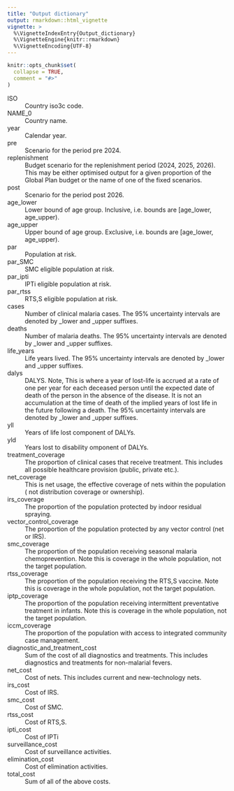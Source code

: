 ```yaml
---
title: "Output dictionary"
output: rmarkdown::html_vignette
vignette: >
  %\VignetteIndexEntry{Output_dictionary}
  %\VignetteEngine{knitr::rmarkdown}
  %\VignetteEncoding{UTF-8}
---
```


```r
knitr::opts_chunk$set(
  collapse = TRUE,
  comment = "#>"
)
```



ISO
  : Country iso3c code.
  
NAME_0
  : Country name.
  
year
  : Calendar year.

pre
  : Scenario for the period pre 2024.

replenishment
  : Budget scenario for the replenishment period (2024, 2025, 2026). This may be
  either optimised output for a given proportion of the Global Plan budget or the
  name of one of the fixed scenarios.
  
post
  : Scenario for the period post 2026.
  
age_lower
  : Lower bound of age group. Inclusive, i.e. bounds are [age_lower, age_upper).
  
age_upper
  : Upper bound of age group. Exclusive, i.e. bounds are [age_lower, age_upper).
  
par
  : Population at risk.
  
par_SMC
  : SMC eligible population at risk.
  
par_ipti
  : IPTi eligible population at risk.
  
par_rtss
  : RTS,S eligible population at risk.
  
cases
  : Number of clinical malaria cases. The 95% uncertainty intervals are denoted by _lower and _upper suffixes.
  
deaths
  : Number of malaria deaths. The 95% uncertainty intervals are denoted by _lower and _upper suffixes.
  
life_years
  : Life years lived. The 95% uncertainty intervals are denoted by _lower and _upper suffixes.
  
dalys
  : DALYS. Note, This is where a year of lost-life is accrued at a rate of one 
  per year for each deceased person until the expected date of death of the 
  person in the absence of the disease. It is not an accumulation at the time 
  of death of the implied years of lost life in the future following a death. 
  The 95% uncertainty intervals are denoted by _lower and _upper suffixes.
  
yll
  : Years of life lost component of DALYs.
  
yld
  : Years lost to disability omponent of DALYs.
  
treatment_coverage
  : The proportion of clinical cases that receive treatment. This includes all
  possible healthcare provision (public, private etc.).
  
net_coverage
  : This is net usage, the effective coverage of nets within the population (
  not distribution coverage or ownership).
  
irs_coverage
  : The proportion of the population protected by indoor residual spraying.
  
vector_control_coverage
  : The proportion of the population protected by any vector control (net or IRS).
  
smc_coverage
  : The proportion of the population receiving seasonal malaria chemoprevention.
  Note this is coverage in the whole population, not the target population.
  
rtss_coverage
  : The proportion of the population receiving the RTS,S vaccine.
  Note this is coverage in the whole population, not the target population.
  
iptp_coverage
  : The proportion of the population receiving intermittent preventative treatment in infants.
  Note this is coverage in the whole population, not the target population.
  
iccm_coverage
  : The proportion of the population with access to integrated community case management.

diagnostic_and_treatment_cost
  : Sum of the cost of all diagnostics and treatments. This includes diagnostics
  and treatments for non-malarial fevers.
  
net_cost
  : Cost of nets. This includes current and new-technology nets.

irs_cost
  : Cost of IRS.
  
smc_cost
  : Cost of SMC.
  
rtss_cost
  : Cost of RTS,S.

ipti_cost
  : Cost of IPTi
  
surveillance_cost
  : Cost of surveillance activities.
  
elimination_cost
  : Cost of elimination activities.
  
total_cost
  :  Sum of all of the above costs.
  

